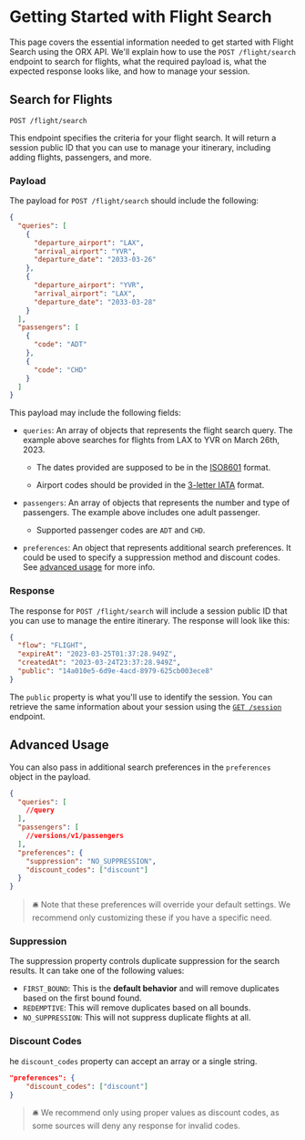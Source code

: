 # Getting Started with Flight Search

This page covers the essential information needed to get started with Flight Search using the ORX API. We'll explain how to use the `POST /flight/search` endpoint to search for flights, what the required payload is, what the expected response looks like, and how to manage your session.

## Search for Flights

`POST /flight/search`

This endpoint specifies the criteria for your flight search. It will return a session public ID that you can use to manage your itinerary, including adding flights, passengers, and more.

### Payload

The payload for `POST /flight/search` should include the following:

```json copy
{
  "queries": [
    {
      "departure_airport": "LAX",
      "arrival_airport": "YVR",
      "departure_date": "2033-03-26"
    },
    {
      "departure_airport": "YVR",
      "arrival_airport": "LAX",
      "departure_date": "2033-03-28"
    }
  ],
  "passengers": [
    {
      "code": "ADT"
    },
    {
      "code": "CHD"
    }
  ]
}
```

This payload may include the following fields:

- `queries`: An array of objects that represents the flight search query. The example above searches for flights from LAX to YVR on March 26th, 2023.

  - The dates provided are supposed to be in the [ISO8601](https://www.iso.org/iso-8601-date-and-time-format.html) format.

  - Airport codes should be provided in the [3-letter IATA](https://www.iata.org/en/publications/directories/code-search/) format.

- `passengers`: An array of objects that represents the number and type of passengers. The example above includes one adult passenger.

  - Supported passenger codes are `ADT` and `CHD`.

- `preferences`: An object that represents additional search preferences. It could be used to specify a suppression method and discount codes. See [advanced usage](#advanced-usage) for more info.

### Response

The response for `POST /flight/search` will include a session public ID that you can use to manage the entire itinerary. The response will look like this:

```json copy
{
  "flow": "FLIGHT",
  "expireAt": "2023-03-25T01:37:28.949Z",
  "createdAt": "2023-03-24T23:37:28.949Z",
  "public": "14a010e5-6d9e-4acd-8979-625cb003ece8"
}
```

The `public` property is what you'll use to identify the session. You can retrieve the same information about your session using the [`GET /session`](../session) endpoint.

## Advanced Usage

You can also pass in additional search preferences in the `preferences` object in the payload.

```json copy
{
  "queries": [
    //query
  ],
  "passengers": [
    //versions/v1/passengers
  ],
  "preferences": {
    "suppression": "NO_SUPPRESSION",
    "discount_codes": ["discount"]
  }
}
```

> 🛎 Note that these preferences will override your default settings. We recommend only customizing these if you have a specific need.

### Suppression

The suppression property controls duplicate suppression for the search results. It can take one of the following values:

- `FIRST_BOUND`: This is the **default behavior** and will remove duplicates based on the first bound found.
- `REDEMPTIVE`: This will remove duplicates based on all bounds.
- `NO_SUPPRESSION`: This will not suppress duplicate flights at all.

### Discount Codes

he `discount_codes` property can accept an array or a single string.

```json copy
"preferences": {
    "discount_codes": ["discount"]
}
```

> 🛎 We recommend only using proper values as discount codes, as some sources will deny any response for invalid codes.
